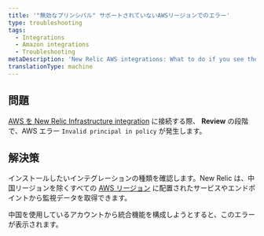 ```yaml
---
title: '"無効なプリンシパル" サポートされていないAWSリージョンでのエラー'
type: troubleshooting
tags:
  - Integrations
  - Amazon integrations
  - Troubleshooting
metaDescription: 'New Relic AWS integrations: What to do if you see the "Invalid principal in policy" error message in the AWS portal.'
translationType: machine
---
```


## 問題

[AWS を New Relic Infrastructure integration](/docs/integrations/amazon-integrations/get-started/connect-aws-services-infrastructure#connect) に接続する際、 **Review** の段階で、AWS エラー `Invalid principal in policy` が発生します。

## 解決策

インストールしたいインテグレーションの種類を確認します。New Relic は、中国リージョンを除くすべての [AWS リージョン](https://docs.aws.amazon.com/general/latest/gr/rande.html "新しいウィンドウにリンクが開きます。") に配置されたサービスやエンドポイントから監視データを取得できます。

中国を使用しているアカウントから統合機能を構成しようとすると、このエラーが表示されます。
